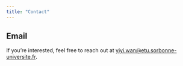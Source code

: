 ```yaml
---
title: "Contact"
---
```


## Email

If you're interested, feel free to reach out at <yiyi.wan@etu.sorbonne-universite.fr>.